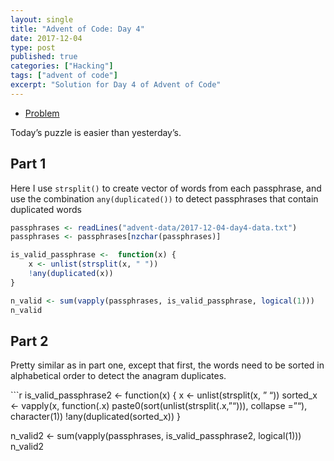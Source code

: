 ```yaml
---
layout: single
title: "Advent of Code: Day 4"
date: 2017-12-04
type: post
published: true
categories: ["Hacking"]
tags: ["advent of code"]
excerpt: "Solution for Day 4 of Advent of Code"
---
```


* [Problem](http://adventofcode.com/2017/day/4)

Today's puzzle is easier than yesterday's.

## Part 1

Here I use `strsplit()` to create vector of words from each passphrase, and use the combination `any(duplicated())` to detect passphrases that contain duplicated words

```r

passphrases <- readLines("advent-data/2017-12-04-day4-data.txt")
passphrases <- passphrases[nzchar(passphrases)]

is_valid_passphrase <-  function(x) {
    x <- unlist(strsplit(x, " "))
    !any(duplicated(x))
}

n_valid <- sum(vapply(passphrases, is_valid_passphrase, logical(1)))
n_valid
```


## Part 2

Pretty similar as in part one, except that first, the words need to be sorted in alphabetical order to detect the anagram duplicates.

```r

is_valid_passphrase2 <- function(x) {
    x <- unlist(strsplit(x, " "))
    sorted_x <- vapply(x, function(.x)
        paste0(sort(unlist(strsplit(.x, ""))), collapse = ""),
        character(1))
    !any(duplicated(sorted_x))
}

n_valid2 <- sum(vapply(passphrases, is_valid_passphrase2, logical(1)))
n_valid2
